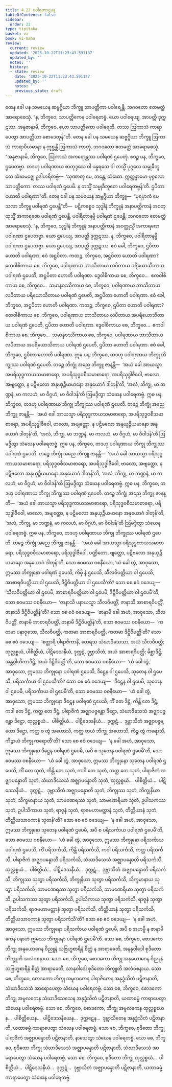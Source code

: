 ```yaml
---
title: 4.22 ပဝါရဏာဌပန
tableOfContents: false
sidebar:
  order: 22
type: tipitaka
basket: vi
book: vi-maha
review:
  current: review
  updated: '2025-10-22T11:23:43.591137'
  updated_by: ''
  notes: ''
  history:
  - state: review
    date: '2025-10-22T11:23:43.591137'
    updated_by: ''
    notes: ''
    previous_state: draft
---
```



<ReviewStatus review={frontmatter.review} showDetails={true} />

<HypothesisAnnotation frontmatter={frontmatter} />

<DynamicBreadcrumb />

<Division number="235" book="vi-maha" e="ch" v="3" p="253">

<Paragraph number="1088" book="vi-maha">
တေန ခေါ ပန သမယေန ဆဗ္ဗဂ္ဂိယာ ဘိက္ခူ သာပတ္တိကာ ပဝါရေန္တိ. ဘဂဝတော ဧတမတ္ထံ အာရောစေသုံ. “န, ဘိက္ခဝေ, သာပတ္တိကေန ပဝါရေတဗ္ဗံ. ယော ပဝါရေယျ, အာပတ္တိ ဒုက္ကဋဿ. အနုဇာနာမိ, ဘိက္ခဝေ, ယော သာပတ္တိကော ပဝါရေတိ, တဿ ဩကာသံ ကာရာပေတွာ အာပတ္တိယာ စောဒေတုန်”တိ.
</Paragraph>

<Paragraph number="1089" book="vi-maha">
တေန ခေါ ပန သမယေန ဆဗ္ဗဂ္ဂိယာ ဘိက္ခူ ဩကာသံ ကာရာပိယမာနာ န ဣစ္ဆန္တိ ဩကာသံ ကာတုံ. ဘဂဝတော ဧတမတ္ထံ အာရောစေသုံ. “အနုဇာနာမိ, ဘိက္ခဝေ, ဩကာသံ အကရောန္တဿ ပဝါရဏံ ဌပေတုံ. ဧဝဉ္စ ပန, ဘိက္ခဝေ, ဌပေတဗ္ဗာ. တဒဟု ပဝါရဏာယ စာတုဒ္ဒသေ ဝါ ပန္နရသေ ဝါ တသ္မိံ ပုဂ္ဂလေ သမ္မုခီဘူတေ သံဃမဇ္ဈေ ဥဒါဟရိတဗ္ဗံ—  ‘သုဏာတု မေ, ဘန္တေ, သံဃော. ဣတ္ထန္နာမော ပုဂ္ဂလော သာပတ္တိကော. တဿ ပဝါရဏံ ဌပေမိ. န တသ္မိံ သမ္မုခီဘူတေ ပဝါရေတဗ္ဗန်’တိ. ဌပိတာ ဟောတိ ပဝါရဏာ”တိ.
</Paragraph>

<Paragraph number="1090" book="vi-maha">
တေန ခေါ ပန သမယေန ဆဗ္ဗဂ္ဂိယာ ဘိက္ခူ—  “ပုရမှာကံ ပေသလာ ဘိက္ခူ ပဝါရဏံ ဌပေန္တီ”တိ—  ပဋိကစ္စေဝ သုဒ္ဓါနံ ဘိက္ခူနံ အနာပတ္တိကာနံ အဝတ္ထုသ္မိံ အကာရဏေ ပဝါရဏံ ဌပေန္တိ, ပဝါရိတာနမ္ပိ ပဝါရဏံ ဌပေန္တိ. ဘဂဝတော ဧတမတ္ထံ အာရောစေသုံ. “န, ဘိက္ခဝေ, သုဒ္ဓါနံ ဘိက္ခူနံ အနာပတ္တိကာနံ အဝတ္ထုသ္မိံ အကာရဏေ ပဝါရဏာ ဌပေတဗ္ဗာ. ယော ဌပေယျ, အာပတ္တိ ဒုက္ကဋဿ. န, ဘိက္ခဝေ, ပဝါရိတာနမ္ပိ ပဝါရဏာ ဌပေတဗ္ဗာ. ယော ဌပေယျ, အာပတ္တိ ဒုက္ကဋဿ.
</Paragraph>

</Division>
<Division number="236" book="vi-maha" e="ch" v="3" p="253">

<Paragraph number="1091" book="vi-maha">
ဧဝံ ခေါ, ဘိက္ခဝေ, ဌပိတာ ဟောတိ ပဝါရဏာ, ဧဝံ အဋ္ဌပိတာ. ကထဉ္စ, ဘိက္ခဝေ, အဋ္ဌပိတာ ဟောတိ ပဝါရဏာ? တေဝါစိကာယ စေ, ဘိက္ခဝေ, ပဝါရဏာယ ဘာသိတာယ လပိတာယ ပရိယောသိတာယ ပဝါရဏံ ဌပေတိ, အဋ္ဌပိတာ ဟောတိ ပဝါရဏာ. ဒွေဝါစိကာယ စေ, ဘိက္ခဝေ…  ဧကဝါစိကာယ စေ, ဘိက္ခဝေ…  သမာနဝဿိကာယ စေ, ဘိက္ခဝေ, ပဝါရဏာယ ဘာသိတာယ လပိတာယ ပရိယောသိတာယ ပဝါရဏံ ဌပေတိ, အဋ္ဌပိတာ ဟောတိ ပဝါရဏာ. ဧဝံ ခေါ, ဘိက္ခဝေ, အဋ္ဌပိတာ ဟောတိ ပဝါရဏာ.
</Paragraph>

<Paragraph number="1092" book="vi-maha">
ကထဉ္စ, ဘိက္ခဝေ, ဌပိတာ ဟောတိ ပဝါရဏာ? တေဝါစိကာယ စေ, ဘိက္ခဝေ, ပဝါရဏာယ ဘာသိတာယ လပိတာယ အပရိယောသိတာယ ပဝါရဏံ ဌပေတိ, ဌပိတာ ဟောတိ ပဝါရဏာ. ဒွေဝါစိကာယ စေ, ဘိက္ခဝေ…  ဧကဝါစိကာယ စေ, ဘိက္ခဝေ…  သမာနဝဿိကာယ စေ, ဘိက္ခဝေ, ပဝါရဏာယ ဘာသိတာယ လပိတာယ အပရိယောသိတာယ ပဝါရဏံ ဌပေတိ, ဌပိတာ ဟောတိ ပဝါရဏာ. ဧဝံ ခေါ, ဘိက္ခဝေ, ဌပိတာ ဟောတိ ပဝါရဏာ.
</Paragraph>

</Division>
<Division number="237" book="vi-maha" e="ch" v="3" p="254">

<Paragraph number="1093" book="vi-maha">
ဣဓ ပန, ဘိက္ခဝေ, တဒဟု ပဝါရဏာယ ဘိက္ခု ဘိက္ခုဿ ပဝါရဏံ ဌပေတိ. တဉ္စေ ဘိက္ခုံ အညေ ဘိက္ခူ ဇာနန္တိ—  ‘အယံ ခေါ အာယသ္မာ အပရိသုဒ္ဓကာယသမာစာရော, အပရိသုဒ္ဓဝစီသမာစာရော, အပရိသုဒ္ဓါဇီဝေါ, ဗာလော, အဗျတ္တော, န ပဋိဗလော အနုယုဉ္ဇီယမာနော အနုယောဂံ ဒါတုန်’တိ, ‘အလံ, ဘိက္ခု, မာ ဘဏ္ဍနံ, မာ ကလဟံ, မာ ဝိဂ္ဂဟံ, မာ ဝိဝါဒန်’တိ ဩမဒ္ဒိတွာ သံဃေန ပဝါရေတဗ္ဗံ.
</Paragraph>

<Paragraph number="1094" book="vi-maha">
ဣဓ ပန, ဘိက္ခဝေ, တဒဟု ပဝါရဏာယ ဘိက္ခု ဘိက္ခုဿ ပဝါရဏံ ဌပေတိ. တဉ္စေ ဘိက္ခုံ အညေ ဘိက္ခူ ဇာနန္တိ—  ‘အယံ ခေါ အာယသ္မာ ပရိသုဒ္ဓကာယသမာစာရော, အပရိသုဒ္ဓဝစီသမာစာရော, အပရိသုဒ္ဓါဇီဝေါ, ဗာလော, အဗျတ္တော, န ပဋိဗလော အနုယုဉ္ဇီယမာနော အနုယောဂံ ဒါတုန်’တိ, ‘အလံ, ဘိက္ခု, မာ ဘဏ္ဍနံ, မာ ကလဟံ, မာ ဝိဂ္ဂဟံ, မာ ဝိဝါဒန်’တိ ဩမဒ္ဒိတွာ သံဃေန ပဝါရေတဗ္ဗံ.
</Paragraph>

<Paragraph number="1095" book="vi-maha">
ဣဓ ပန, ဘိက္ခဝေ, တဒဟု ပဝါရဏာယ ဘိက္ခု ဘိက္ခုဿ ပဝါရဏံ ဌပေတိ. တဉ္စေ ဘိက္ခုံ အညေ ဘိက္ခူ ဇာနန္တိ—  ‘အယံ ခေါ အာယသ္မာ ပရိသုဒ္ဓကာယသမာစာရော, ပရိသုဒ္ဓဝစီသမာစာရော, အပရိသုဒ္ဓါဇီဝေါ, ဗာလော, အဗျတ္တော, န ပဋိဗလော အနုယုဉ္ဇီယမာနော အနုယောဂံ ဒါတုန်’တိ, ‘အလံ, ဘိက္ခု, မာ ဘဏ္ဍနံ, မာ ကလဟံ, မာ ဝိဂ္ဂဟံ, မာ ဝိဝါဒန်’တိ ဩမဒ္ဒိတွာ သံဃေန ပဝါရေတဗ္ဗံ.
</Paragraph>

<Paragraph number="1096" book="vi-maha">
ဣဓ ပန, ဘိက္ခဝေ, တဒဟု ပဝါရဏာယ ဘိက္ခု ဘိက္ခုဿ ပဝါရဏံ ဌပေတိ. တဉ္စေ ဘိက္ခုံ အညေ ဘိက္ခူ ဇာနန္တိ—  ‘အယံ ခေါ အာယသ္မာ ပရိသုဒ္ဓကာယသမာစာရော, ပရိသုဒ္ဓဝစီသမာစာရော, ပရိသုဒ္ဓါဇီဝေါ, ဗာလော, အဗျတ္တော, န ပဋိဗလော အနုယုဉ္ဇီယမာနော အနုယောဂံ ဒါတုန်’တိ, ‘အလံ, ဘိက္ခု, မာ ဘဏ္ဍနံ, မာ ကလဟံ, မာ ဝိဂ္ဂဟံ, မာ ဝိဝါဒန်’တိ ဩမဒ္ဒိတွာ သံဃေန ပဝါရေတဗ္ဗံ.
</Paragraph>

<Paragraph number="1097" book="vi-maha">
ဣဓ ပန, ဘိက္ခဝေ, တဒဟု ပဝါရဏာယ ဘိက္ခု ဘိက္ခုဿ ပဝါရဏံ ဌပေတိ. တဉ္စေ ဘိက္ခုံ အညေ ဘိက္ခူ ဇာနန္တိ—  ‘အယံ ခေါ အာယသ္မာ ပရိသုဒ္ဓကာယသမာစာရော, ပရိသုဒ္ဓဝစီသမာစာရော, ပရိသုဒ္ဓါဇီဝေါ, ပဏ္ဍိတော, ဗျတ္တော, ပဋိဗလော အနုယုဉ္ဇီယမာနော အနုယောဂံ ဒါတုန်’တိ, သော ဧဝမဿ ဝစနီယော, ‘ယံ ခေါ တွံ, အာဝုသော, ဣမဿ ဘိက္ခုနော ပဝါရဏံ ဌပေသိ, ကိမှိ နံ ဌပေသိ, သီလဝိပတ္တိယာ ဝါ ဌပေသိ, အာစာရဝိပတ္တိယာ ဝါ ဌပေသိ, ဒိဋ္ဌိဝိပတ္တိယာ ဝါ ဌပေသီ’တိ? သော စေ ဧဝံ ဝဒေယျ—  ‘သီလဝိပတ္တိယာ ဝါ ဌပေမိ, အာစာရဝိပတ္တိယာ ဝါ ဌပေမိ, ဒိဋ္ဌိဝိပတ္တိယာ ဝါ ဌပေမီ’တိ, သော ဧဝမဿ ဝစနီယော—  ‘ဇာနာသိ ပနာယသ္မာ သီလဝိပတ္တိံ, ဇာနာသိ အာစာရဝိပတ္တိံ, ဇာနာသိ ဒိဋ္ဌိဝိပတ္တိန်’တိ? သော စေ ဧဝံ ဝဒေယျ—  ‘ဇာနာမိ ခေါ အဟံ, အာဝုသော, သီလဝိပတ္တိံ, ဇာနာမိ အာစာရဝိပတ္တိံ, ဇာနာမိ ဒိဋ္ဌိဝိပတ္တိန်’တိ, သော ဧဝမဿ ဝစနီယော—  ‘ကတမာ ပနာဝုသော, သီလဝိပတ္တိ, ကတမာ အာစာရဝိပတ္တိ, ကတမာ ဒိဋ္ဌိဝိပတ္တီ’တိ? သော စေ ဧဝံ ဝဒေယျ—  ‘စတ္တာရိ ပါရာဇိကာနိ, တေရသ သံဃာဒိသေသာ, အယံ သီလဝိပတ္တိ; ထုလ္လစ္စယံ, ပါစိတ္တိယံ, ပါဋိဒေသနီယံ, ဒုက္ကဋံ, ဒုဗ္ဘာသိတံ, အယံ အာစာရဝိပတ္တိ; မိစ္ဆာဒိဋ္ဌိ, အန္တဂ္ဂါဟိကာဒိဋ္ဌိ, အယံ ဒိဋ္ဌိဝိပတ္တီ’တိ, သော ဧဝမဿ ဝစနီယော—  ‘ယံ ခေါ တွံ, အာဝုသော, ဣမဿ ဘိက္ခုနော ပဝါရဏံ ဌပေသိ, ဒိဋ္ဌေန ဝါ ဌပေသိ, သုတေန ဝါ ဌပေသိ, ပရိသင်္ကာယ ဝါ ဌပေသီ’တိ? သော စေ ဧဝံ ဝဒေယျ—  ‘ဒိဋ္ဌေန ဝါ ဌပေမိ, သုတေန ဝါ ဌပေမိ, ပရိသင်္ကာယ ဝါ ဌပေမီ’တိ, သော ဧဝမဿ ဝစနီယော—  ‘ယံ ခေါ တွံ, အာဝုသော, ဣမဿ ဘိက္ခုနော ဒိဋ္ဌေန ပဝါရဏံ ဌပေသိ, ကိံ တေ ဒိဋ္ဌံ, ကိန္တိ တေ ဒိဋ္ဌံ, ကဒါ တေ ဒိဋ္ဌံ, ကတ္ထ တေ ဒိဋ္ဌံ, ပါရာဇိကံ အဇ္ဈာပဇ္ဇန္တော ဒိဋ္ဌော, သံဃာဒိသေသံ အဇ္ဈာပဇ္ဇန္တော ဒိဋ္ဌော, ထုလ္လစ္စယံ…  ပါစိတ္တိယံ…  ပါဋိဒေသနီယံ…  ဒုက္ကဋံ…  ဒုဗ္ဘာသိတံ အဇ္ဈာပဇ္ဇန္တော ဒိဋ္ဌော, ကတ္ထ စ တွံ အဟောသိ, ကတ္ထ စာယံ ဘိက္ခု အဟောသိ, ကိဉ္စ တွံ ကရောသိ, ကိဉ္စာယံ ဘိက္ခု ကရောတီ’တိ? သော စေ ဧဝံ ဝဒေယျ—  ‘န ခေါ အဟံ, အာဝုသော, ဣမဿ ဘိက္ခုနော ဒိဋ္ဌေန ပဝါရဏံ ဌပေမိ, အပိ စ သုတေန ပဝါရဏံ ဌပေမီ’တိ, သော ဧဝမဿ ဝစနီယော—  ‘ယံ ခေါ တွံ, အာဝုသော, ဣမဿ ဘိက္ခုနော သုတေန ပဝါရဏံ ဌပေသိ, ကိံ တေ သုတံ, ကိန္တိ တေ သုတံ, ကဒါ တေ သုတံ, ကတ္ထ တေ သုတံ, ပါရာဇိကံ အဇ္ဈာပန္နောတိ သုတံ, သံဃာဒိသေသံ အဇ္ဈာပန္နောတိ သုတံ, ထုလ္လစ္စယံ…  ပါစိတ္တိယံ…  ပါဋိဒေသနီယံ…  ဒုက္ကဋံ…  ဒုဗ္ဘာသိတံ အဇ္ဈာပန္နောတိ သုတံ, ဘိက္ခုဿ သုတံ, ဘိက္ခုနိယာ သုတံ, သိက္ခမာနာယ သုတံ, သာမဏေရဿ သုတံ, သာမဏေရိယာ သုတံ, ဥပါသကဿ သုတံ, ဥပါသိကာယ သုတံ, ရာဇူနံ သုတံ, ရာဇမဟာမတ္တာနံ သုတံ, တိတ္ထိယာနံ သုတံ, တိတ္ထိယသာဝကာနံ သုတန်’တိ? သော စေ ဧဝံ ဝဒေယျ—  ‘န ခေါ အဟံ, အာဝုသော, ဣမဿ ဘိက္ခုနော သုတေန ပဝါရဏံ ဌပေမိ, အပိ စ ပရိသင်္ကာယ ပဝါရဏံ ဌပေမီ’တိ, သော ဧဝမဿ ဝစနီယော—  ‘ယံ ခေါ တွံ, အာဝုသော, ဣမဿ ဘိက္ခုနော ပရိသင်္ကာယ ပဝါရဏံ ဌပေသိ, ကိံ ပရိသင်္ကသိ, ကိန္တိ ပရိသင်္ကသိ, ကဒါ ပရိသင်္ကသိ, ကတ္ထ ပရိသင်္ကသိ, ပါရာဇိကံ အဇ္ဈာပန္နောတိ ပရိသင်္ကသိ, သံဃာဒိသေသံ အဇ္ဈာပန္နောတိ ပရိသင်္ကသိ, ထုလ္လစ္စယံ…  ပါစိတ္တိယံ…  ပါဋိဒေသနီယံ…  ဒုက္ကဋံ…  ဒုဗ္ဘာသိတံ အဇ္ဈာပန္နောတိ ပရိသင်္ကသိ, ဘိက္ခုဿ သုတွာ ပရိသင်္ကသိ, ဘိက္ခုနိယာ သုတွာ ပရိသင်္ကသိ, သိက္ခမာနာယ သုတွာ ပရိသင်္ကသိ, သာမဏေရဿ သုတွာ ပရိသင်္ကသိ, သာမဏေရိယာ သုတွာ ပရိသင်္ကသိ, ဥပါသကဿ သုတွာ ပရိသင်္ကသိ, ဥပါသိကာယ သုတွာ ပရိသင်္ကသိ, ရာဇူနံ သုတွာ ပရိသင်္ကသိ, ရာဇမဟာမတ္တာနံ သုတွာ ပရိသင်္ကသိ, တိတ္ထိယာနံ သုတွာ ပရိသင်္ကသိ, တိတ္ထိယသာဝကာနံ သုတွာ ပရိသင်္ကသီ’တိ? သော စေ ဧဝံ ဝဒေယျ—  ‘န ခေါ အဟံ, အာဝုသော, ဣမဿ ဘိက္ခုနော ပရိသင်္ကာယ ပဝါရဏံ ဌပေမိ, အပိ စ အဟမ္ပိ န ဇာနာမိ ကေန ပနာဟံ ဣမဿ ဘိက္ခုနော ပဝါရဏံ ဌပေမီ’တိ. သော စေ, ဘိက္ခဝေ, စောဒကော ဘိက္ခု အနုယောဂေန ဝိညူနံ သဗြဟ္မစာရီနံ စိတ္တံ န အာရာဓေတိ, အနနုဝါဒေါ စုဒိတော ဘိက္ခူတိ အလံဝစနာယ. သော စေ, ဘိက္ခဝေ, စောဒကော ဘိက္ခု အနုယောဂေန ဝိညူနံ သဗြဟ္မစာရီနံ စိတ္တံ အာရာဓေတိ, သာနုဝါဒေါ စုဒိတော ဘိက္ခူတိ အလံဝစနာယ. သော စေ, ဘိက္ခဝေ, စောဒကော ဘိက္ခု အမူလကေန ပါရာဇိကေန အနုဒ္ဓံသိတံ ပဋိဇာနာတိ, သံဃာဒိသေသံ အာရောပေတွာ သံဃေန ပဝါရေတဗ္ဗံ. သော စေ, ဘိက္ခဝေ, စောဒကော ဘိက္ခု အမူလကေန သံဃာဒိသေသေန အနုဒ္ဓံသိတံ ပဋိဇာနာတိ, ယထာဓမ္မံ ကာရာပေတွာ သံဃေန ပဝါရေတဗ္ဗံ. သော စေ, ဘိက္ခဝေ, စောဒကော, ဘိက္ခု အမူလကေန ထုလ္လစ္စယေန…  ပါစိတ္တိယေန…  ပါဋိဒေသနီယေန…  ဒုက္ကဋေန…  ဒုဗ္ဘာသိတေန အနုဒ္ဓံသိတံ ပဋိဇာနာတိ, ယထာဓမ္မံ ကာရာပေတွာ သံဃေန ပဝါရေတဗ္ဗံ. သော စေ, ဘိက္ခဝေ, စုဒိတော ဘိက္ခု ပါရာဇိကံ အဇ္ဈာပန္နောတိ ပဋိဇာနာတိ, နာသေတွာ သံဃေန ပဝါရေတဗ္ဗံ. သော စေ, ဘိက္ခဝေ, စုဒိတော ဘိက္ခု သံဃာဒိသေသံ အဇ္ဈာပန္နောတိ ပဋိဇာနာတိ, သံဃာဒိသေသံ အာရောပေတွာ သံဃေန ပဝါရေတဗ္ဗံ. သော စေ, ဘိက္ခဝေ, စုဒိတော ဘိက္ခု ထုလ္လစ္စယံ…  ပါစိတ္တိယံ…  ပါဋိဒေသနီယံ…  ဒုက္ကဋံ…  ဒုဗ္ဘာသိတံ အဇ္ဈာပန္နောတိ ပဋိဇာနာတိ, ယထာဓမ္မံ ကာရာပေတွာ သံဃေန ပဝါရေတဗ္ဗံ.
</Paragraph>
</Division>